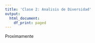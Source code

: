 ---
title: 'Clase 2: Analisis de Diversidad'
output:
  html_document:
    df_print: paged
---

Proximamente